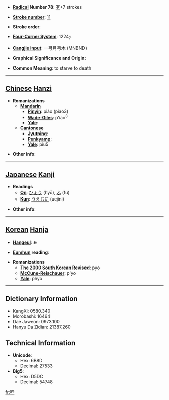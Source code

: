 * '''[[Wiktionary:Chinese radical index| Radical]] Number 78''': [[Wiktionary:Chinese radical index 歹|歹]]+7 strokes

* '''[[Wiktionary:Chinese total strokes index|Stroke number]]''': [[Wiktionary:Chinese total strokes index 11|11]]

* '''Stroke order''': 

* '''[[Wiktionary:Chinese four corner index|Four-Corner System]]''': 1224<sub>7</sub>

* '''[[Wiktionary:Chinese Cangjie index|Cangjie input]]''': 一弓月弓木 (MNBND)

* '''Graphical Significance and Origin''': 

* '''Common Meaning''': to starve to death

----

== [[Chinese]] [[Hanzi]] ==

* '''Romanizations'''
** '''[[Mandarin]]'''
*** '''[[Pinyin]]''': piǎo (piao3)
*** '''[[Wade-Giles]]''': p'iao<sup>3</sup>
*** '''[[Yale]]''': 
** '''[[Cantonese]]'''
*** '''[[Jyutping]]''':
*** '''[[Penkyamp]]''': 
*** '''[[Yale]]''': piu5

* '''Other info''': 

----

== [[Japanese]] [[Kanji]] ==

* '''Readings'''
** '''[[On]]''': [[ひょう]] (hyō), [[ふ]] (fu)
** '''[[Kun]]''': [[うえじに]] (uejini)

* '''Other info''':  

----

== [[Korean]] [[Hanja]] ==

* '''[[Hangeul]]''': 표

* '''[[Eumhun]] reading''': 

* '''Romanizations'''
** '''[[The 2000 South Korean Revised Romanization|The 2000 South Korean Revised]]''': pyo
** '''[[McCune-Reischauer]]''': p'yo
** '''[[Yale]]''': phyo

----

== Dictionary Information ==

* KangXi: 0580.340
* Morobashi: 16464
* Dae Jaweon: 0973.100
* Hanyu Da Zidian: 21387.260

== Technical Information ==

* '''Unicode''':
** Hex: 6B8D
** Decimal: 27533
* '''Big5''':
** Hex: D5DC
** Decimal: 54748

[[fr:殍]]